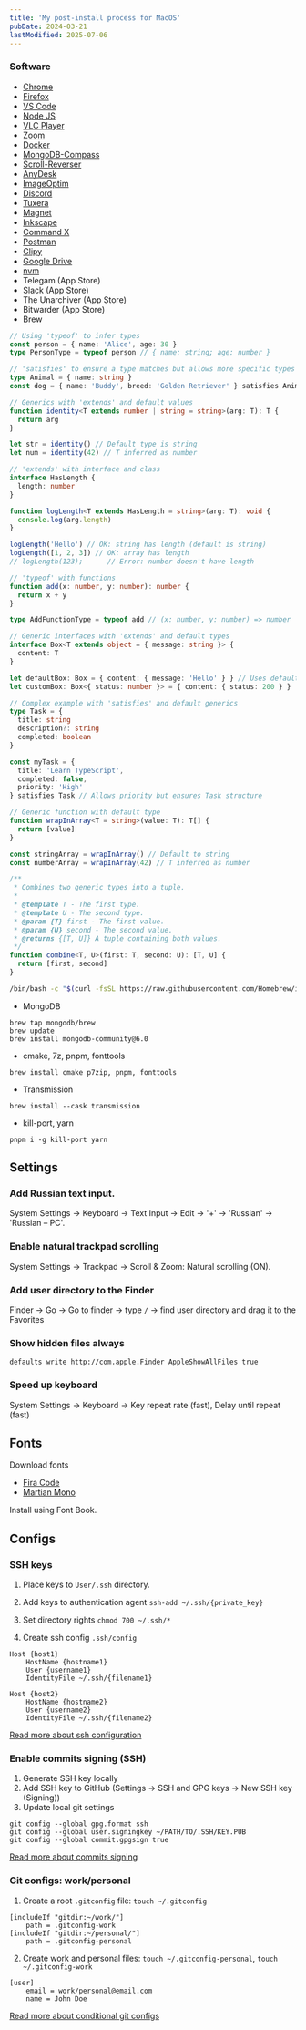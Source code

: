 ```yaml
---
title: 'My post-install process for MacOS'
pubDate: 2024-03-21
lastModified: 2025-07-06
---
```


### Software

- [Chrome](https://www.google.com/chrome/)
- [Firefox](https://www.mozilla.org/en-US/firefox/new/)
- [VS Code](https://code.visualstudio.com/)
- [Node JS](https://nodejs.org/en/download/)
- [VLC Player](https://www.videolan.org/vlc/index.ru.html)
- [Zoom](https://zoom.us/download#client_4meeting)
- [Docker](https://docs.docker.com/desktop/install/mac-install/)
- [MongoDB-Compass](https://www.mongodb.com/try/download/compass)
- [Scroll-Reverser](https://github.com/pilotmoon/Scroll-Reverser)
- [AnyDesk](https://anydesk.com/)
- [ImageOptim](https://imageoptim.com/mac)
- [Discord](https://discord.com/)
- [Tuxera](https://ntfsformac.tuxera.com/)
- [Magnet](https://magnet.crowdcafe.com/)
- [Inkscape](https://inkscape.org/)
- [Command X](https://sindresorhus.com/command-x)
- [Postman](https://www.postman.com/downloads/)
- [Clipy](https://clipy-app.com/)
- [Google Drive](https://www.google.com/drive/download/)
- [nvm](https://github.com/nvm-sh/nvm)
- Telegam (App Store)
- Slack (App Store)
- The Unarchiver (App Store)
- Bitwarder (App Store)
- Brew

```ts
// Using 'typeof' to infer types
const person = { name: 'Alice', age: 30 }
type PersonType = typeof person // { name: string; age: number }

// 'satisfies' to ensure a type matches but allows more specific types
type Animal = { name: string }
const dog = { name: 'Buddy', breed: 'Golden Retriever' } satisfies Animal

// Generics with 'extends' and default values
function identity<T extends number | string = string>(arg: T): T {
  return arg
}

let str = identity() // Default type is string
let num = identity(42) // T inferred as number

// 'extends' with interface and class
interface HasLength {
  length: number
}

function logLength<T extends HasLength = string>(arg: T): void {
  console.log(arg.length)
}

logLength('Hello') // OK: string has length (default is string)
logLength([1, 2, 3]) // OK: array has length
// logLength(123);      // Error: number doesn't have length

// 'typeof' with functions
function add(x: number, y: number): number {
  return x + y
}

type AddFunctionType = typeof add // (x: number, y: number) => number

// Generic interfaces with 'extends' and default types
interface Box<T extends object = { message: string }> {
  content: T
}

let defaultBox: Box = { content: { message: 'Hello' } } // Uses default type
let customBox: Box<{ status: number }> = { content: { status: 200 } }

// Complex example with 'satisfies' and default generics
type Task = {
  title: string
  description?: string
  completed: boolean
}

const myTask = {
  title: 'Learn TypeScript',
  completed: false,
  priority: 'High'
} satisfies Task // Allows priority but ensures Task structure

// Generic function with default type
function wrapInArray<T = string>(value: T): T[] {
  return [value]
}

const stringArray = wrapInArray() // Default to string
const numberArray = wrapInArray(42) // T inferred as number

/**
 * Combines two generic types into a tuple.
 *
 * @template T - The first type.
 * @template U - The second type.
 * @param {T} first - The first value.
 * @param {U} second - The second value.
 * @returns {[T, U]} A tuple containing both values.
 */
function combine<T, U>(first: T, second: U): [T, U] {
  return [first, second]
}
```

```bash
/bin/bash -c "$(curl -fsSL https://raw.githubusercontent.com/Homebrew/install/HEAD/install.sh)"
```

- MongoDB

```
brew tap mongodb/brew
brew update
brew install mongodb-community@6.0
```

- cmake, 7z, pnpm, fonttools

```
brew install cmake p7zip, pnpm, fonttools
```

- Transmission

```
brew install --cask transmission
```

- kill-port, yarn

```
pnpm i -g kill-port yarn
```

## Settings

### Add Russian text input.

System Settings -> Keyboard -> Text Input -> Edit -> '+' -> 'Russian' -> 'Russian – PC'.

### Enable natural trackpad scrolling

System Settings -> Trackpad -> Scroll & Zoom: Natural scrolling (ON).

### Add user directory to the Finder

Finder -> Go -> Go to finder -> type `/` -> find user directory and drag it to the Favorites

### Show hidden files always

```
defaults write http://com.apple.Finder AppleShowAllFiles true
```

### Speed up keyboard

System Settings -> Keyboard -> Key repeat rate (fast), Delay until repeat (fast)

## Fonts

Download fonts

- [Fira Code](https://github.com/tonsky/FiraCode)
- [Martian Mono](https://github.com/evilmartians/mono)

Install using Font Book.

## Configs

### SSH keys

1. Place keys to `User/.ssh` directory.

2. Add keys to authentication agent `ssh-add ~/.ssh/{private_key}`

3. Set directory rights `chmod 700 ~/.ssh/*`

4. Create ssh config `.ssh/config`

```
Host {host1}
    HostName {hostname1}
    User {username1}
    IdentityFile ~/.ssh/{filename1}

Host {host2}
    HostName {hostname2}
    User {username2}
    IdentityFile ~/.ssh/{filename2}
```

[Read more about ssh configuration](https://www.digitalocean.com/community/tutorials/how-to-configure-custom-connection-options-for-your-ssh-client)

### Enable commits signing (SSH)

1. Generate SSH key locally
2. Add SSH key to GitHub (Settings -> SSH and GPG keys -> New SSH key (Signing))
3. Update local git settings

```
git config --global gpg.format ssh
git config --global user.signingkey ~/PATH/TO/.SSH/KEY.PUB
git config --global commit.gpgsign true
```

[Read more about commits signing](https://docs.github.com/en/authentication/managing-commit-signature-verification/about-commit-signature-verification)

### Git configs: work/personal

1. Create a root `.gitconfig` file: `touch ~/.gitconfig`

```
[includeIf "gitdir:~/work/"]
    path = .gitconfig-work
[includeIf "gitdir:~/personal/"]
    path = .gitconfig-personal
```

2. Create work and personal files: `touch ~/.gitconfig-personal`, `touch ~/.gitconfig-work`

```
[user]
    email = work/personal@email.com
    name = John Doe
```

[Read more about conditional git configs](https://git-scm.com/docs/git-config#_includes)
